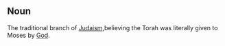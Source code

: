 ==Noun==
The traditional branch of [[Judaism]],believing the Torah was literally given to Moses by [[God]].